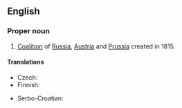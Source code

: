 ==English==

{{wikipedia}}

===Proper noun===
{{en-proper noun}}

# [[coalition|Coalition]] of [[Russia]], [[Austria]] and [[Prussia]] created in 1815.

====Translations====
{{trans-top|coalition}}
* Czech: {{t-|cs|Svatá aliance|f}}
* Finnish: {{t-|fi|Pyhä allianssi}}
{{trans-mid}}
* Serbo-Croatian: {{t-|sh|Sveta Alijansa|f}}
{{trans-bottom}}